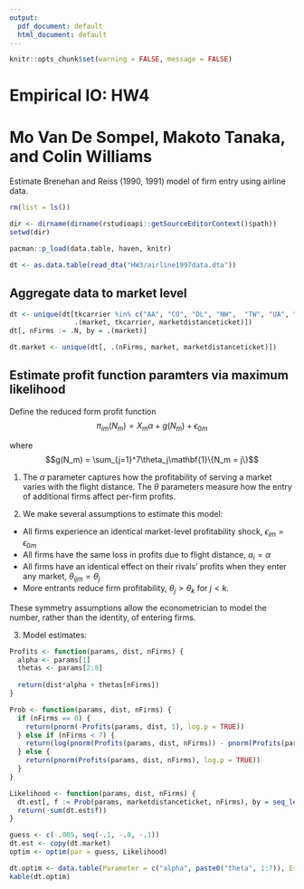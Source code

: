 ```yaml
---
output:
  pdf_document: default
  html_document: default
---
```


```r
knitr::opts_chunk$set(warning = FALSE, message = FALSE)
```

# Empirical IO: HW4
# Mo Van De Sompel, Makoto Tanaka, and Colin Williams
Estimate Brenehan and Reiss (1990, 1991) model of firm entry using airline data.

```r
rm(list = ls())

dir <- dirname(dirname(rstudioapi::getSourceEditorContext()$path))
setwd(dir)

pacman::p_load(data.table, haven, knitr)

dt <- as.data.table(read_dta("HW3/airline1997data.dta"))
```

## Aggregate data to market level

```r
dt <- unique(dt[tkcarrier %in% c("AA", "CO", "DL", "NW",  "TW", "UA", "US"), 
                .(market, tkcarrier, marketdistanceticket)])
dt[, nFirms := .N, by = .(market)]

dt.market <- unique(dt[, .(nFirms, market, marketdistanceticket)])
```


## Estimate profit function paramters via maximum likelihood
Define the reduced form profit function $$\pi_{im}(N_m) = X_m\alpha + g(N_m) + \epsilon_{0m}$$

where $$g(N_m) = \sum_{j=1}^7\theta_j\mathbf{1}\{N_m = j\}$$

1. The $\alpha$ parameter captures how the profitability of serving a market varies with the flight distance. The $\theta$ parameters measure how the entry of additional firms affect per-firm profits.

2. We make several assumptions to estimate this model:
- All firms experience an identical market-level profitability shock, $\epsilon_{im} = \epsilon_{0m}$
- All firms have the same loss in profits due to flight distance, $\alpha_i = \alpha$
- All firms have an identical effect on their rivals' profits when they enter any market, $\theta_{ijm} = \theta_j$
- More entrants reduce firm profitability, $\theta_j > \theta_k$ for $j < k$.

These symmetry assumptions allow the econometrician to model the number, rather than the identity, of entering firms.

3. Model estimates:

```r
Profits <- function(params, dist, nFirms) {
  alpha <- params[1]
  thetas <- params[2:8]
  
  return(dist*alpha + thetas[nFirms])
}

Prob <- function(params, dist, nFirms) {
  if (nFirms == 0) {
    return(pnorm(-Profits(params, dist, 1), log.p = TRUE))
  } else if (nFirms < 7) {
    return(log(pnorm(Profits(params, dist, nFirms)) - pnorm(Profits(params, dist, nFirms+1))))
  } else {
    return(pnorm(Profits(params, dist, nFirms), log.p = TRUE))
  }
}

Likelihood <- function(params, dist, nFirms) {
  dt.est[, f := Prob(params, marketdistanceticket, nFirms), by = seq_len(nrow(dt.est))]  
  return(-sum(dt.est$f))  
}

guess <- c(-.005, seq(-.1, -.8, -.1))
dt.est <- copy(dt.market)
optim <- optim(par = guess, Likelihood)
```

```r
dt.optim <- data.table(Parameter = c("alpha", paste0("theta", 1:7)), Estimate = optim$par)
kable(dt.optim)
```


